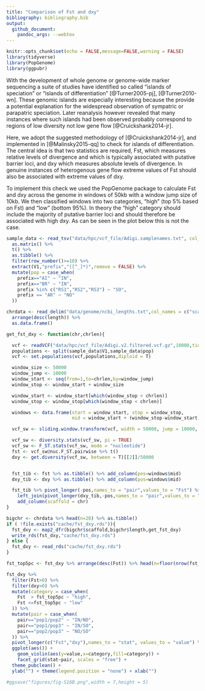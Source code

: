 ```yaml
---
title: "Comparison of Fst and dxy"
bibliography: bibliography.bib
output:
  github_document:
    pandoc_args: --webtex
---
```


```r
knitr::opts_chunk$set(echo = FALSE,message=FALSE,warning = FALSE)
library(tidyverse)
library(PopGenome)
library(ggpubr)
```

With the development of whole genome or genome-wide marker sequencing a suite of studies have identified so called "islands of speciation" or "islands of differentiation" [@Turner2005-pj], [@Turner2010-wn].  These genomic islands are especially interesting because the provide a potential explanation for the widespread observation of sympatric or parapatric speciation.  Later reanalysis however revealed that many instances where such islands had been observed probably correspond to regions of low diversity not low gene flow [@Cruickshank2014-jr]. 

Here, we adopt the suggested methodology of [@Cruickshank2014-jr], and implemented in [@Malinsky2015-qq] to check for islands of differentiation.  The central idea is that two statistics are required, Fst, which measures relative levels of divergence and which is typically associated with putative barrier loci, and dxy which measures absolute levels of divergence. In genuine instances of heterogenous gene flow extreme values of Fst should also be associated with extreme values of dxy. 

To implement this check we used the PopGenome package to calculate Fst and dxy across the genome in windows of 50kb with a window jump size of 10kb. We then classified windows into two categories, "high" (top 5% based on Fst) and "low" (bottom 95%).  In theory the "high" category should include the majority of putative barrier loci and should therefore be associated with high dxy.  As can be seen in the plot below this is not the case. 

```r
sample_data <- read_tsv("data/hpc/vcf_file/Adigi.samplenames.txt", col_names = FALSE) %>% 
  as.matrix() %>% 
  t() %>% 
  as.tibble() %>% 
  filter(row_number()>=10) %>% 
  extract(V1,"prefix","([^_]*)",remove = FALSE) %>% 
  mutate(pop = case_when(
    prefix=="AI" ~ "IN",
    prefix=="BR" ~ "IN",
    prefix %in% c("RS1","RS2","RS3") ~ "SO",
    prefix == "AR" ~ "NO"
  ))
```


```r
chrdata <- read_delim("data/genome/ncbi_lengths.txt",col_names = c("scaffold","length")) %>% 
  arrange(desc(length)) %>% 
  as.data.frame()
```


```r
get_fst_dxy <- function(chr,chrlen){

  vcf <- readVCF("data/hpc/vcf_file/Adigi.v2.filtered.vcf.gz",10000,tid = chr,frompos=1, topos=chrlen, samplenames = sample_data$V1)
  populations <- split(sample_data$V1,sample_data$pop)
  vcf <- set.populations(vcf,populations,diploid = T)

  window_size <- 50000
  window_jump <- 10000
  window_start <- seq(from=1,to=chrlen,by=window_jump)
  window_stop <- window_start + window_size

  window_start <- window_start[which(window_stop < chrlen)]
  window_stop <- window_stop[which(window_stop < chrlen)]

  windows <- data.frame(start = window_start, stop = window_stop, 
                        mid = window_start + (window_stop-window_start)/2)

  vcf_sw <- sliding.window.transform(vcf, width = 50000, jump = 10000, type = 2)

  vcf_sw <- diversity.stats(vcf_sw, pi = TRUE)
  vcf_sw <- F_ST.stats(vcf_sw, mode = "nucleotide")
  fst <- vcf_sw@nuc.F_ST.pairwise %>% t()
  dxy <- get.diversity(vcf_sw, between = T)[[2]]/50000


  fst_tib <- fst %>% as.tibble() %>% add_column(pos=windows$mid)
  dxy_tib <- dxy %>% as.tibble() %>% add_column(pos=windows$mid)

  fst_tib %>% pivot_longer(-pos,names_to = "pair",values_to = "Fst") %>% 
    left_join(pivot_longer(dxy_tib,-pos,names_to = "pair",values_to = "dxy")) %>% 
    add_column(scaffold = chr)
}

bigchr <- chrdata %>% head(n=20) %>% as.tibble()
if ( !file.exists("cache/fst_dxy.rds")){
  fst_dxy <- map2_dfr(bigchr$scaffold,bigchr$length,get_fst_dxy)
  write_rds(fst_dxy,"cache/fst_dxy.rds")
} else {
  fst_dxy <- read_rds("cache/fst_dxy.rds")
}
```


```r
fst_top5pc <- fst_dxy %>% arrange(desc(Fst)) %>% head(n=floor(nrow(fst_dxy)/20)) %>% tail(n=1) %>% pull(Fst)

fst_dxy %>% 
  filter(Fst>0) %>% 
  filter(dxy>0) %>% 
  mutate(category = case_when(
    Fst  > fst_top5pc ~ "high",
    Fst <=fst_top5pc ~ "low"
  )) %>% 
  mutate(pair = case_when(
    pair=="pop1/pop2" ~ "IN/NO",
    pair=="pop1/pop3" ~ "IN/SO",
    pair=="pop2/pop3" ~ "NO/SO"
  )) %>% 
  pivot_longer(c("Fst","dxy"),names_to = "stat", values_to = "value") %>% 
  ggplot(aes()) + 
    geom_violin(aes(y=value,x=category,fill=category)) +
    facet_grid(stat~pair, scales = "free") + 
  theme_pubclean() +
  ylab("") + theme(legend.position = "none") + xlab("")

#ggsave("figures/fig-S16B.png",width = 7,height = 5)
```


